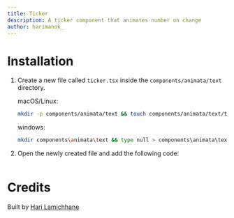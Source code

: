 ```yaml
---
title: Ticker
description: A ticker component that animates number on change
author: harimanok_
---
```


<ComponentPreview name="text-ticker--docs" />

# Installation

1. Create a new file called `ticker.tsx` inside the `components/animata/text` directory.

   macOS/Linux:

   ```bash
   mkdir -p components/animata/text && touch components/animata/text/ticker.tsx
   ```

   windows:

   ```bash
   mkdir components\animata\text && type null > components\animata\text\ticker.tsx
   ```

2. Open the newly created file and add the following code:

   ```jsx file=<rootDir>/animata/text/ticker.tsx

   ```

# Credits

Built by [Hari Lamichhane](https://github.com/hari)
